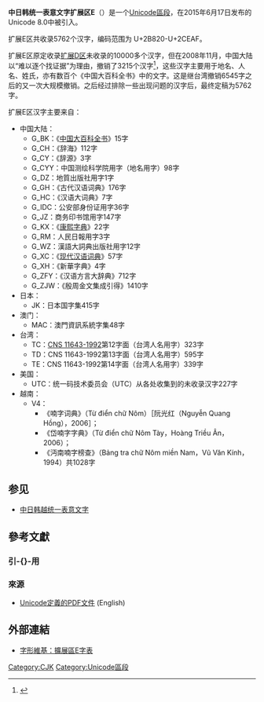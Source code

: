 {{NoteTA
|G1 = IT
}}
{{CJK-New-Char|block=E}}
{{Infobox Unicode block
|blockname  = 中日韓統一表意文字擴展區E<br/>{{small|CJK Unified Ideographs Extension E}}
|rangestart = 2B820
|rangeend   = 2CEAF
|script1    = [[漢字|漢字]]
|8_0        = 5762
|note = <ref>{{cite web|url=https://www.unicode.org|title=Unicode character database|work=The Unicode Standard|accessdate=2016-07-09|archive-date=2017-09-25|archive-url=https://web.archive.org/web/20170925134725/http://www.unicode.org/|dead-url=no}}</ref><ref>{{cite web|url=https://www.unicode.org/versions/enumeratedversions.html|title=Enumerated Versions of The Unicode Standard|work=The Unicode Standard|accessdate=2016-07-09|archive-date=2016-06-29|archive-url=https://web.archive.org/web/20160629001311/http://www.unicode.org/versions/enumeratedversions.html|dead-url=no}}</ref>
}}
'''中日韩统一表意文字扩展区E'''（{{lang-en|CJK Unified Ideographs Extension E}}）是一个[[Unicode區段|Unicode區段]]，在2015年6月17日发布的Unicode 8.0中被引入。

扩展E区共收录5762个汉字，编码范围为 U+2B820-U+2CEAF。

扩展E区原定收录[[中日韓統一表意文字擴展區D|扩展D区]]未收录的10000多个汉字，但在2008年11月，中国大陆以“难以逐个找证据”为理由，撤销了3215个汉字<ref>{{cite web |url=http://appsrv.cse.cuhk.edu.hk/~irg/irg/irg31/IRGN1531_Withdraw_CJK_D_characters_of_China.pdf |title=存档副本 |accessdate=2015年12月12日 |deadurl=yes |archiveurl=https://web.archive.org/web/20150104015840/http://appsrv.cse.cuhk.edu.hk/~irg/irg/irg31/IRGN1531_Withdraw_CJK_D_characters_of_China.pdf |archivedate=2015年1月4日 |df= }}</ref>，这些汉字主要用于地名、人名、姓氏，亦有数百个《中国大百科全书》中的文字。这是继台湾撤销6545字之后的又一次大规模撤销。之后经过排除一些出现问题的汉字后，最终定稿为5762字。

扩展E区汉字主要来自：
*中国大陆：
**G_BK：《[[中国大百科全书|中国大百科全书]]》15字
**G_CH：《辞海》112字
**G_CY：《辞源》3字
**G_CYY：中国测绘科学院用字（地名用字）98字
**G_DZ：地質出版社用字1字
**G_GH：《古代汉语词典》176字
**G_HC：《汉语大词典》7字
**G_IDC：公安部身份证用字36字
**G_JZ：商务印书馆用字147字
**G_KX：《[[康熙字典|康熙字典]]》22字
**G_RM：人民日報用字3字
**G_WZ：漢語大詞典出版社用字12字
**G_XC：《[[现代汉语词典|现代汉语词典]]》57字
**G_XH：《新華字典》4字
**G_ZFY：《汉语方言大辞典》712字
**G_ZJW：《殷周金文集成引得》1410字
*日本：
**JK：日本国字集415字
*澳门：
**MAC：澳門資訊系統字集48字
*台湾：
**TC：[[國家標準中文交換碼|CNS 11643-1992]]第12字面（台湾人名用字）323字
**TD：CNS 11643-1992第13字面（台湾人名用字）595字
**TE：CNS 11643-1992第14字面（台湾人名用字）339字
*美国：
**UTC：统一码技术委员会（UTC）从各处收集到的未收录汉字227字
*越南：
**V4：
***《喃字词典》（Từ điển chữ Nôm）［阮光红（Nguyễn Quang Hồng），2006］；
***《岱喃字字典》（Từ điển chữ Nôm Tày，Hoàng Triều Ân，2006）；
***《沔南喃字榜查》（Bảng tra chữ Nôm miền Nam，Vũ Văn Kính，1994）共1028字

{{Unicode chart CJK Unified Ideographs Extension E}}

== 参见 ==
*[[中日韩越统一表意文字|中日韩越统一表意文字]]

== 參考文獻 ==
=== 引-{}-用 ===
{{Reflist}}

=== 來源 ===
* [http://www.unicode.org/charts/PDF/U2B820.pdf Unicode定義的PDF文件]{{Wayback|url=http://www.unicode.org/charts/PDF/U2B820.pdf |date=20150625054101 }} (English)
==外部連結==
* [http://glyphwiki.org/wiki/Group:ExtE-final 字形維基：擴展區E字表]{{Wayback|url=http://glyphwiki.org/wiki/Group:ExtE-final |date=20200323171459 }}
{{Unicode中的中日韩统一表意文字}}
{{Unicode區段一覽}}
[[Category:CJK|Category:CJK]]
[[Category:Unicode區段|Category:Unicode區段]]